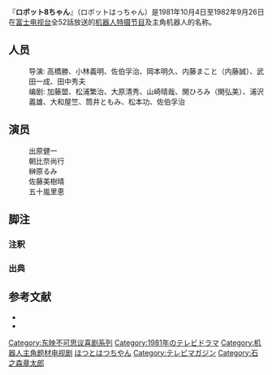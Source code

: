 『'''ロボット8ちゃん'''』（ロボットはっちゃん）是1981年10月4日至1982年9月26日在[[富士电视台|富士电视台]]全52話放送的[[机器人|机器人]][[特摄节目|特摄节目]]及主角机器人的名称。
 
==人员==
:导演: 高橋勝、小林義明、佐伯孚治、岡本明久、内藤まこと（内藤誠）、武田一成、田中秀夫
:编剧: 加藤盟、松浦繁治、大原清秀、山崎晴哉、関ひろみ（関弘美）、浦沢義雄、大和屋竺、筒井ともみ、松本功、佐伯孚治
==演员==
:出原健一
:朝比奈尚行
:榊原るみ
:佐藤美樹晴
:五十嵐里恵
== 脚注 ==
=== 注釈 ===
{{Reflist|group="注"}}
=== 出典 ===
{{Reflist}}
== 参考文献 ==
* {{Cite book|
|date = 1990-11-30 
|title = [[全怪獣怪人|全怪獣怪人]] 
|publisher = [[勁文社|勁文社]] 
|volume = 下巻 
|id=C0676 
|isbn = 4-7669-1209-8 
|ref = {{SfnRef|全怪獣怪人 下|1990}}
}}
* {{Cite book|
|others = 監修：[[東映|東映]]
|date = 2013-08-11 
|title = 特撮ヒーローの常識 80年代篇 
|publisher = [[双葉社|双葉社]] 
|isbn = 978-4-575-30558-6 
|ref = {{SfnRef|常識|2013}}
}}{{東映不思議コメディーシリーズ}}

{{DEFAULTSORT:ろほつとはつちやん}}
[[Category:东映不可思议喜剧系列|Category:东映不可思议喜剧系列]]
[[Category:1981年のテレビドラマ|Category:1981年のテレビドラマ]]
[[Category:机器人主角题材电视剧|Category:机器人主角题材电视剧]]
[[Category:漫画作品_ろ|ほつとはつちやん]]
[[Category:テレビマガジン|Category:テレビマガジン]]
[[Category:石之森章太郎|Category:石之森章太郎]]
